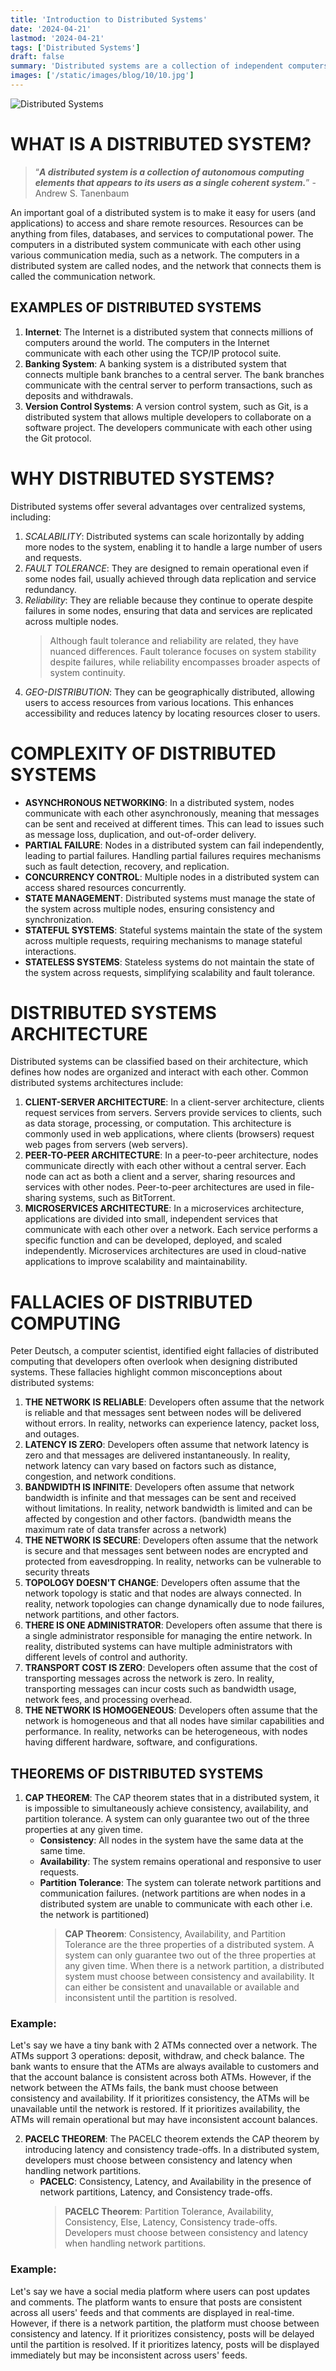 ```yaml
---
title: 'Introduction to Distributed Systems'
date: '2024-04-21'
lastmod: '2024-04-21'
tags: ['Distributed Systems']
draft: false
summary: 'Distributed systems are a collection of independent computers that appear to the users of the system as a single computer. The computers in a distributed system communicate with each other using various communication media, such as a network.'
images: ['/static/images/blog/10/10.jpg']
---
```


![Distributed Systems](/static/images/blog/10/10.jpg)

# WHAT IS A DISTRIBUTED SYSTEM?

> “**_A distributed system is a collection of autonomous computing elements that appears to its users as a single coherent system._**” - Andrew S. Tanenbaum

An important goal of a distributed system is to make it easy for users (and applications) to access and share remote resources. Resources can be anything from files, databases, and services to computational power. The computers in a distributed system communicate with each other using various communication media, such as a network. The computers in a distributed system are called nodes, and the network that connects them is called the communication network.

## EXAMPLES OF DISTRIBUTED SYSTEMS

1. **Internet**: The Internet is a distributed system that connects millions of computers around the world. The computers in the Internet communicate with each other using the TCP/IP protocol suite.
2. **Banking System**: A banking system is a distributed system that connects multiple bank branches to a central server. The bank branches communicate with the central server to perform transactions, such as deposits and withdrawals.
3. **Version Control Systems**: A version control system, such as Git, is a distributed system that allows multiple developers to collaborate on a software project. The developers communicate with each other using the Git protocol.

# WHY DISTRIBUTED SYSTEMS?

Distributed systems offer several advantages over centralized systems, including:

1. _SCALABILITY_: Distributed systems can scale horizontally by adding more nodes to the system, enabling it to handle a large number of users and requests.
2. _FAULT TOLERANCE_: They are designed to remain operational even if some nodes fail, usually achieved through data replication and service redundancy.
3. _Reliability_: They are reliable because they continue to operate despite failures in some nodes, ensuring that data and services are replicated across multiple nodes.
   > Although fault tolerance and reliability are related, they have nuanced differences. Fault tolerance focuses on system stability despite failures, while reliability encompasses broader aspects of system continuity.
4. _GEO-DISTRIBUTION_: They can be geographically distributed, allowing users to access resources from various locations. This enhances accessibility and reduces latency by locating resources closer to users.

# COMPLEXITY OF DISTRIBUTED SYSTEMS

- **ASYNCHRONOUS NETWORKING**: In a distributed system, nodes communicate with each other asynchronously, meaning that messages can be sent and received at different times. This can lead to issues such as message loss, duplication, and out-of-order delivery.
- **PARTIAL FAILURE**: Nodes in a distributed system can fail independently, leading to partial failures. Handling partial failures requires mechanisms such as fault detection, recovery, and replication.
- **CONCURRENCY CONTROL**: Multiple nodes in a distributed system can access shared resources concurrently.
- **STATE MANAGEMENT**: Distributed systems must manage the state of the system across multiple nodes, ensuring consistency and synchronization.
- **STATEFUL SYSTEMS**: Stateful systems maintain the state of the system across multiple requests, requiring mechanisms to manage stateful interactions.
- **STATELESS SYSTEMS**: Stateless systems do not maintain the state of the system across requests, simplifying scalability and fault tolerance.

# DISTRIBUTED SYSTEMS ARCHITECTURE

Distributed systems can be classified based on their architecture, which defines how nodes are organized and interact with each other. Common distributed systems architectures include:

1. **CLIENT-SERVER ARCHITECTURE**: In a client-server architecture, clients request services from servers. Servers provide services to clients, such as data storage, processing, or computation. This architecture is commonly used in web applications, where clients (browsers) request web pages from servers (web servers).
2. **PEER-TO-PEER ARCHITECTURE**: In a peer-to-peer architecture, nodes communicate directly with each other without a central server. Each node can act as both a client and a server, sharing resources and services with other nodes. Peer-to-peer architectures are used in file-sharing systems, such as BitTorrent.
3. **MICROSERVICES ARCHITECTURE**: In a microservices architecture, applications are divided into small, independent services that communicate with each other over a network. Each service performs a specific function and can be developed, deployed, and scaled independently. Microservices architectures are used in cloud-native applications to improve scalability and maintainability.

# FALLACIES OF DISTRIBUTED COMPUTING

Peter Deutsch, a computer scientist, identified eight fallacies of distributed computing that developers often overlook when designing distributed systems. These fallacies highlight common misconceptions about distributed systems:

1. **THE NETWORK IS RELIABLE**: Developers often assume that the network is reliable and that messages sent between nodes will be delivered without errors. In reality, networks can experience latency, packet loss, and outages.
2. **LATENCY IS ZERO**: Developers often assume that network latency is zero and that messages are delivered instantaneously. In reality, network latency can vary based on factors such as distance, congestion, and network conditions.
3. **BANDWIDTH IS INFINITE**: Developers often assume that network bandwidth is infinite and that messages can be sent and received without limitations. In reality, network bandwidth is limited and can be affected by congestion and other factors. (bandwidth means the maximum rate of data transfer across a network)
4. **THE NETWORK IS SECURE**: Developers often assume that the network is secure and that messages sent between nodes are encrypted and protected from eavesdropping. In reality, networks can be vulnerable to security threats
5. **TOPOLOGY DOESN'T CHANGE**: Developers often assume that the network topology is static and that nodes are always connected. In reality, network topologies can change dynamically due to node failures, network partitions, and other factors.
6. **THERE IS ONE ADMINISTRATOR**: Developers often assume that there is a single administrator responsible for managing the entire network. In reality, distributed systems can have multiple administrators with different levels of control and authority.
7. **TRANSPORT COST IS ZERO**: Developers often assume that the cost of transporting messages across the network is zero. In reality, transporting messages can incur costs such as bandwidth usage, network fees, and processing overhead.
8. **THE NETWORK IS HOMOGENEOUS**: Developers often assume that the network is homogeneous and that all nodes have similar capabilities and performance. In reality, networks can be heterogeneous, with nodes having different hardware, software, and configurations.

## THEOREMS OF DISTRIBUTED SYSTEMS

1. **CAP THEOREM**: The CAP theorem states that in a distributed system, it is impossible to simultaneously achieve consistency, availability, and partition tolerance. A system can only guarantee two out of the three properties at any given time.
   - **Consistency**: All nodes in the system have the same data at the same time.
   - **Availability**: The system remains operational and responsive to user requests.
   - **Partition Tolerance**: The system can tolerate network partitions and communication failures. (network partitions are when nodes in a distributed system are unable to communicate with each other i.e. the network is partitioned)
     > **CAP Theorem**: Consistency, Availability, and Partition Tolerance are the three properties of a distributed system. A system can only guarantee two out of the three properties at any given time.
     > When there is a network partition, a distributed system must choose between consistency and availability. It can either be consistent and unavailable or available and inconsistent until the partition is resolved.

### Example:

Let's say we have a tiny bank with 2 ATMs connected over a network. The ATMs support 3 operations: deposit, withdraw, and check balance. The bank wants to ensure that the ATMs are always available to customers and that the account balance is consistent across both ATMs. However, if the network between the ATMs fails, the bank must choose between consistency and availability. If it prioritizes consistency, the ATMs will be unavailable until the network is restored. If it prioritizes availability, the ATMs will remain operational but may have inconsistent account balances.

2. **PACELC THEOREM**: The PACELC theorem extends the CAP theorem by introducing latency and consistency trade-offs. In a distributed system, developers must choose between consistency and latency when handling network partitions.
   - **PACELC**: Consistency, Latency, and Availability in the presence of network partitions, Latency, and Consistency trade-offs.
     > **PACELC Theorem**: Partition Tolerance, Availability, Consistency, Else, Latency, Consistency trade-offs. Developers must choose between consistency and latency when handling network partitions.

### Example:

Let's say we have a social media platform where users can post updates and comments. The platform wants to ensure that posts are consistent across all users' feeds and that comments are displayed in real-time. However, if there is a network partition, the platform must choose between consistency and latency. If it prioritizes consistency, posts will be delayed until the partition is resolved. If it prioritizes latency, posts will be displayed immediately but may be inconsistent across users' feeds.
